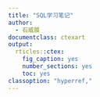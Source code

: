 ```yaml
---
title: "SQL学习笔记"
author:
  - 石威展
documentclass: ctexart
output:
  rticles::ctex:
    fig_caption: yes
    number_sections: yes
    toc: yes
classoption: "hyperref,"
---
```



